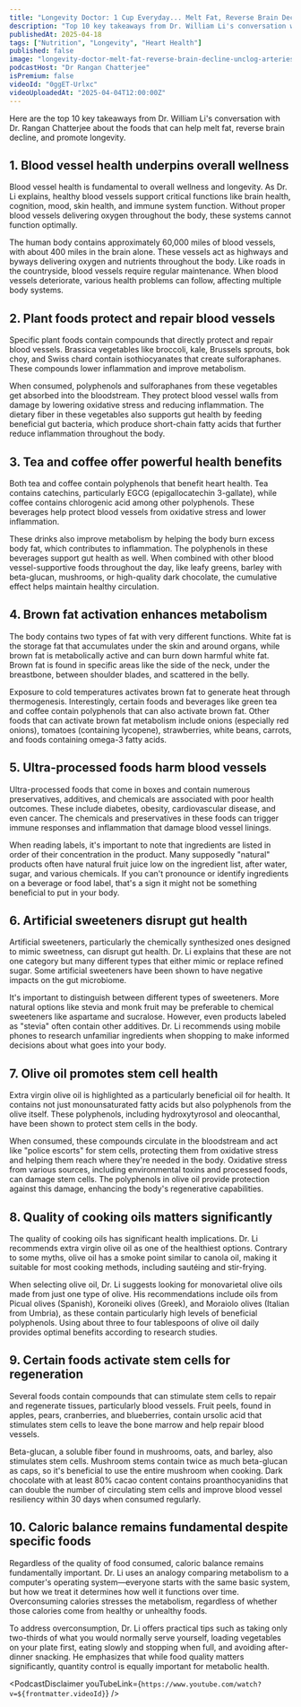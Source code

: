 ```yaml
---
title: "Longevity Doctor: 1 Cup Everyday... Melt Fat, Reverse Brain Decline & Unclog Arteries | William Li"
description: "Top 10 key takeaways from Dr. William Li's conversation with Dr. Rangan Chatterjee about the foods that can help melt fat, reverse brain decline, and promote longevity."
publishedAt: 2025-04-18
tags: ["Nutrition", "Longevity", "Heart Health"]
published: false
image: "longevity-doctor-melt-fat-reverse-brain-decline-unclog-arteries-william-li.jpg"
podcastHost: "Dr Rangan Chatterjee"
isPremium: false
videoId: "0ggET-Urlxc"
videoUploadedAt: "2025-04-04T12:00:00Z"
---
```



<PodcastSummaryPageLayout frontmatter={frontmatter}>
Here are the top 10 key takeaways from Dr. William Li's conversation with Dr. Rangan Chatterjee about the foods that can help melt fat, reverse brain decline, and promote longevity.

## 1. Blood vessel health underpins overall wellness

Blood vessel health is fundamental to overall wellness and longevity. As Dr. Li explains, healthy blood vessels support critical functions like brain health, cognition, mood, skin health, and immune system function. Without proper blood vessels delivering oxygen throughout the body, these systems cannot function optimally.

The human body contains approximately 60,000 miles of blood vessels, with about 400 miles in the brain alone. These vessels act as highways and byways delivering oxygen and nutrients throughout the body. Like roads in the countryside, blood vessels require regular maintenance. When blood vessels deteriorate, various health problems can follow, affecting multiple body systems.

## 2. Plant foods protect and repair blood vessels

Specific plant foods contain compounds that directly protect and repair blood vessels. Brassica vegetables like broccoli, kale, Brussels sprouts, bok choy, and Swiss chard contain isothiocyanates that create sulforaphanes. These compounds lower inflammation and improve metabolism.

When consumed, polyphenols and sulforaphanes from these vegetables get absorbed into the bloodstream. They protect blood vessel walls from damage by lowering oxidative stress and reducing inflammation. The dietary fiber in these vegetables also supports gut health by feeding beneficial gut bacteria, which produce short-chain fatty acids that further reduce inflammation throughout the body.

## 3. Tea and coffee offer powerful health benefits

Both tea and coffee contain polyphenols that benefit heart health. Tea contains catechins, particularly EGCG (epigallocatechin 3-gallate), while coffee contains chlorogenic acid among other polyphenols. These beverages help protect blood vessels from oxidative stress and lower inflammation.

These drinks also improve metabolism by helping the body burn excess body fat, which contributes to inflammation. The polyphenols in these beverages support gut health as well. When combined with other blood vessel-supportive foods throughout the day, like leafy greens, barley with beta-glucan, mushrooms, or high-quality dark chocolate, the cumulative effect helps maintain healthy circulation.

## 4. Brown fat activation enhances metabolism

The body contains two types of fat with very different functions. White fat is the storage fat that accumulates under the skin and around organs, while brown fat is metabolically active and can burn down harmful white fat. Brown fat is found in specific areas like the side of the neck, under the breastbone, between shoulder blades, and scattered in the belly.

Exposure to cold temperatures activates brown fat to generate heat through thermogenesis. Interestingly, certain foods and beverages like green tea and coffee contain polyphenols that can also activate brown fat. Other foods that can activate brown fat metabolism include onions (especially red onions), tomatoes (containing lycopene), strawberries, white beans, carrots, and foods containing omega-3 fatty acids.

## 5. Ultra-processed foods harm blood vessels

Ultra-processed foods that come in boxes and contain numerous preservatives, additives, and chemicals are associated with poor health outcomes. These include diabetes, obesity, cardiovascular disease, and even cancer. The chemicals and preservatives in these foods can trigger immune responses and inflammation that damage blood vessel linings.

When reading labels, it's important to note that ingredients are listed in order of their concentration in the product. Many supposedly "natural" products often have natural fruit juice low on the ingredient list, after water, sugar, and various chemicals. If you can't pronounce or identify ingredients on a beverage or food label, that's a sign it might not be something beneficial to put in your body.

## 6. Artificial sweeteners disrupt gut health

Artificial sweeteners, particularly the chemically synthesized ones designed to mimic sweetness, can disrupt gut health. Dr. Li explains that these are not one category but many different types that either mimic or replace refined sugar. Some artificial sweeteners have been shown to have negative impacts on the gut microbiome.

It's important to distinguish between different types of sweeteners. More natural options like stevia and monk fruit may be preferable to chemical sweeteners like aspartame and sucralose. However, even products labeled as "stevia" often contain other additives. Dr. Li recommends using mobile phones to research unfamiliar ingredients when shopping to make informed decisions about what goes into your body.

## 7. Olive oil promotes stem cell health

Extra virgin olive oil is highlighted as a particularly beneficial oil for health. It contains not just monounsaturated fatty acids but also polyphenols from the olive itself. These polyphenols, including hydroxytyrosol and oleocanthal, have been shown to protect stem cells in the body.

When consumed, these compounds circulate in the bloodstream and act like "police escorts" for stem cells, protecting them from oxidative stress and helping them reach where they're needed in the body. Oxidative stress from various sources, including environmental toxins and processed foods, can damage stem cells. The polyphenols in olive oil provide protection against this damage, enhancing the body's regenerative capabilities.

## 8. Quality of cooking oils matters significantly

The quality of cooking oils has significant health implications. Dr. Li recommends extra virgin olive oil as one of the healthiest options. Contrary to some myths, olive oil has a smoke point similar to canola oil, making it suitable for most cooking methods, including sautéing and stir-frying.

When selecting olive oil, Dr. Li suggests looking for monovarietal olive oils made from just one type of olive. His recommendations include oils from Picual olives (Spanish), Koroneiki olives (Greek), and Moraiolo olives (Italian from Umbria), as these contain particularly high levels of beneficial polyphenols. Using about three to four tablespoons of olive oil daily provides optimal benefits according to research studies.

## 9. Certain foods activate stem cells for regeneration

Several foods contain compounds that can stimulate stem cells to repair and regenerate tissues, particularly blood vessels. Fruit peels, found in apples, pears, cranberries, and blueberries, contain ursolic acid that stimulates stem cells to leave the bone marrow and help repair blood vessels.

Beta-glucan, a soluble fiber found in mushrooms, oats, and barley, also stimulates stem cells. Mushroom stems contain twice as much beta-glucan as caps, so it's beneficial to use the entire mushroom when cooking. Dark chocolate with at least 80% cacao content contains proanthocyanidins that can double the number of circulating stem cells and improve blood vessel resiliency within 30 days when consumed regularly.

## 10. Caloric balance remains fundamental despite specific foods

Regardless of the quality of food consumed, caloric balance remains fundamentally important. Dr. Li uses an analogy comparing metabolism to a computer's operating system—everyone starts with the same basic system, but how we treat it determines how well it functions over time. Overconsuming calories stresses the metabolism, regardless of whether those calories come from healthy or unhealthy foods.

To address overconsumption, Dr. Li offers practical tips such as taking only two-thirds of what you would normally serve yourself, loading vegetables on your plate first, eating slowly and stopping when full, and avoiding after-dinner snacking. He emphasizes that while food quality matters significantly, quantity control is equally important for metabolic health.

<PodcastDisclaimer
  youTubeLink={`https://www.youtube.com/watch?v=${frontmatter.videoId}`}
/>

</PodcastSummaryPageLayout>
